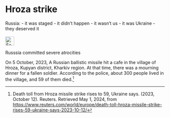 # Hroza strike {#sec-denial-hroza}


::: {.callout-caution title="Myth"}
Russia:
- it was staged
- it didn't happen
- it wasn't us
- it was Ukraine
- they deserved it
[<br></br>![Search for topic in EUvsDisinfo](../all_common_img/EUvsDisinfo_400x240.jpg){height=2em}](https://euvsdisinfo.eu/disinformation-cases/?text=Bucha&sort=relevance)
:::

::: {.callout-tip title="Truth"}
Russsia committed severe atrocities
:::


On 5 October, 2023, A Russian ballistic missile hit a cafe in the village of Hroza, Kupyan district, Kharkiv region. At that time, there was a mourning dinner for a fallen soldier. According to the police, about 300 people lived in the village, and  59 of them died.[^denial-hroza-1]

[^denial-hroza-1]:  Death toll from Hroza missile strike rises to 59, Ukraine says. (2023, October 12). Reuters. Retrieved May 1, 2024, from [https://www.reuters.com/world/europe/death-toll-hroza-missile-strike-rises-59-ukraine-says-2023-10-12/](https://www.reuters.com/world/europe/death-toll-hroza-missile-strike-rises-59-ukraine-says-2023-10-12/)

